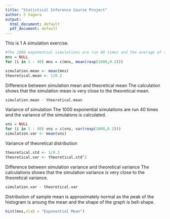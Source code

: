 ---
title: "Statistical Inference Course Project"
author: S Sagara
output:
  html_document: default
  pdf_document: default
---
This is 1 A simulation exercise.

```{r}
#The 1000 exponential simulations are run 40 times and the average of the simulatons is calculated.
mns = NULL
for (i in 1 : 40) mns = c(mns, mean(rexp(1000,0.2)))
```
```{r}
simulation.mean <- mean(mns)
theoretical.mean <- 1/0.2
```
Difference between simulation mean and theoretical mean
The calculation shows that the simulation mean is very close to the theoretical mean.
```{r}
simulation.mean - theoretical.mean
```
Variance of simulation
The 1000 exponential simulations are run 40 times and the variance of the simulatons is calculated.
```{r}
vns = NULL
for (i in 1 : 40) vns = c(vns, var(rexp(1000,0.2)))
simulation.var <- mean(vns)
```
Variance of theoretical distribution
```{r}
theoretical.std <- 1/0.2
theoretical.var <- theoretical.std^2
```
Difference between simulation variance and theoretical variance
The calculations shows that the simulation variance is very close to the theoretical variance.
```{r}
simulation.var - theoretical.var
```
Distribution of sample mean is approximately normal as the peak of the histogram is aroung the mean and the shape of the graph is bell-shape.
```{r}
hist(mns,xlab = "Exponential Mean")
```